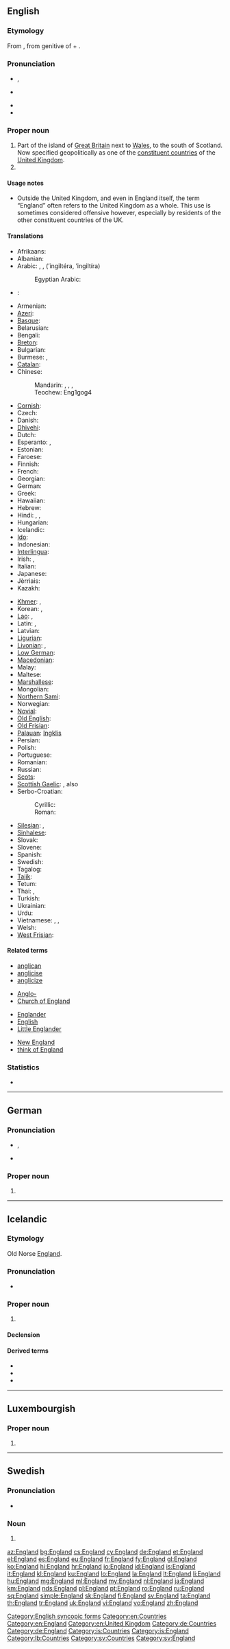==English==
{{wikipedia}}

===Etymology===
From {{etyl|ang|en}} {{term|Engles land||land of the [[Angles]]|lang=ang}}, from genitive of {{term|Engle||the Angles|lang=ang}} + {{term|land||land|lang=ang}}.

===Pronunciation===
* {{a|UK|US}} {{IPA|/ˈɪŋɡlənd/}}, {{X-SAMPA|/"IN.gl@nd/}}
* {{a|GenAm}} {{IPA|/ˈɪŋɡlɪ̈nd/}}
* {{audio|en-us-England.ogg|Audio (US)}}
* {{hyphenation|Eng|land}}

===Proper noun===
{{en-proper noun}}

# Part of the island of [[Great Britain]] next to [[Wales]], to the south of Scotland. Now specified geopolitically as one of the [[constituent country|constituent countries]] of the [[United Kingdom]].
# {{surname|habitational|from=Old English}}

====Usage notes====
* Outside the United Kingdom, and even in England itself, the term “England” often refers to the United Kingdom as a whole. This use is sometimes considered offensive however, especially by residents of the other constituent countries of the UK.

====Translations====
{{trans-top|England}}
* Afrikaans: {{t-|af|Engeland}}
* Albanian: {{t-|sq|Angli}}
* Arabic: {{t-|ar|انجلترا|f}}, {{t-|ar|انكلترا|f}}, {{t-|ar|انكلترة|f}} (’ingiltéra, ’ingiltíra)
*: Egyptian Arabic: {{tø|arz|انجلترا|f|tr=engeltera|sc=Arab}}
* {{ttbc|an}}: {{t-|an|Anglaterra}}
* Armenian: {{t-|hy|Անգլիա|tr=Anglia}}
* [[Azeri]]: {{t+|az|İngiltərə}}
* [[Basque]]: {{t+|eu|Ingalaterra}}
* Belarusian: {{t-|be|Англiя|f|tr=Ánhlija}}
* Bengali: {{t-|bn|ইংল্যান্ড|tr=inlyanḍ}}
* [[Breton]]: {{t+|br|Bro-Saoz}}
* Bulgarian: {{t+|bg|Англия|f|tr=Ánglija}}
* Burmese: {{t-|my|အႛဂလန္|tr=Ingalan|sc=Mymr}}, {{t-|my|အင်္ဂလန်နိုင်ငံ|tr=ìn-gălan nain-gan|sc=Mymr}}
* [[Catalan]]: {{t-|ca|Anglaterra|f}}
* Chinese:
*: Mandarin: {{t-|cmn|英國|sc=Hani}}, {{t-|cmn|英国|tr=Yīngguó|sc=Hani}}, {{t|cmn|英格蘭|sc=Hani}}, {{t|cmn|英格兰|tr=Yīnggélán|sc=Hani}}
*: Teochew: Eng1gog4
* [[Cornish]]: {{t-|kw|Pow Sows}}
* Czech: {{t+|cs|Anglie|f}}
* Danish: {{t-|da|England}}
* [[Dhivehi]]: {{t-|dv|އިނގިރޭސިވިލާތް|tr=Ingireysi Vilath}}
* Dutch: {{t+|nl|Engeland|n}}
* Esperanto: {{t-|eo|Anglio}}, {{t-|eo|Anglujo}}
* Estonian: {{t+|et|Inglismaa}}
* Faroese: {{t-|fo|Ongland|n}}
* Finnish: {{t+|fi|Englanti}}
* French: {{t+|fr|Angleterre|f}}
* Georgian: {{t-|ka|ინგლისი|tr=inglisi|sc=Geor}}
* German: {{t+|de|England|n}}
* Greek: {{t+|el|Αγγλία|f|tr=Anglía}}
* Hawaiian: {{tø|haw|ʻEnelani}}
* Hebrew: {{t-|he|אנגליה|f|tr=ánglia}}
* Hindi: {{t-|hi|इंग्लैंड|m|tr=iṅglaiṇḍ|sc=Deva}}, {{t+|hi|आंग्लदेश|tr=aangladesh|sc=Deva}}, {{t-|hi|इंगलिस्तान|tr=inglistaan|sc=Deva}}
* Hungarian: {{t+|hu|Anglia}}
* Icelandic: {{t+|is|England}}
* [[Ido]]: {{t+|io|Anglia}}
* Indonesian: {{t+|id|Inggris}}
* [[Interlingua]]: {{t+|ia|Anglaterra}}
* Irish: {{t-|ga|Sasana|m}}, {{t-|ga|Sasanach}}
* Italian: {{t+|it|Inghilterra|f}}
* Japanese: {{t+|ja|イングランド|tr=Ingurando}}
* Jèrriais: {{tø|roa-jer|Angliétèrre|f}}
* Kazakh: {{t|kk|Аѓлышын|f|tr=Aglíshín|sc=Cyrl}}
{{trans-mid}}
* [[Khmer]]: {{t-|km|ប្រទេសអង់គ្លេស|tr=prɑteeh ɑngkleeh|sc=Khmr}}, {{t+|km|អង់គ្លេស|tr=ɑngkleeh|sc=Khmr}}
* Korean: {{t-|ko|잉글랜드|tr=Inggeullaendeu|sc=Hang}}, {{t+|ko|영국|tr=Yeongguk|sc=Hang}}
* [[Lao]]: {{t-|lo|ອັງກິດ|tr='ang-kit|sc=Laoo}}, {{t-|lo|ປະເທດອັງກິດ|tr=patheet-'ang-kit|sc=Laoo}}
* Latin: {{t+|la|Anglia|f}}, {{t-|la|Albion|f}}
* Latvian: {{t-|lv|Anglija|f}}
* [[Ligurian]]: {{tø|lij|Inghiltæra}}
* [[Livonian]]: {{tø|liv|Engõlmō}}, {{tø|liv|England}}
* [[Low German]]: {{t+|nds|England}}
* [[Macedonian]]: {{t+|mk|Англија|f|tr=Ánglija}}
* Malay: {{t-|ms|England}}
* Maltese: {{t-|mt|Ingilterra|alt=l-Ingilterra}}
* [[Marshallese]]: {{t-|mh|In̄len}}
* Mongolian: {{t-|mn|Англи|tr=Angli|sc=Cyrl}}
* [[Northern Sami]]: {{tø|se|Englánda}}
* Norwegian: {{t-|no|England}}
* [[Novial]]: {{tø|nov|Anglia}}
* [[Old English]]: {{t-|ang|Englaland|n}}
* [[Old Frisian]]: {{tø|ofs|Angelond}}
* [[Palauan]]: [[Ingklis]]
* Persian: {{t+|fa|انگلستان|tr=engelestan}}
* Polish: {{t+|pl|Anglia|f}}
* Portuguese: {{t+|pt|Inglaterra|f}}
* Romanian: {{t-|ro|Anglia|f}}
* Russian: {{t+|ru|Англия|f|tr=Ánglija}}
* [[Scots]]: {{tø|sco|Ingland}}
* [[Scottish Gaelic]]: {{t-|gd|Sasainn|f}}, also {{t-|gd|Sasann|m}}
* Serbo-Croatian:
*: Cyrillic: {{t-|sh|Енглеска|f|sc=Cyrl}}
*: Roman: {{t-|sh|Engleska|f}}
* [[Silesian]]: {{tø|szl|Yngland|m}}, {{tø|szl|Anglijo|f}}
* [[Sinhalese]]: {{t-|si|එංගලන්තය|tr=eṁgalantaya|sc=Sinh}}
* Slovak: {{t-|sk|Anglicko}}
* Slovene: {{t-|sl|Ánglija|f}}
* Spanish: {{t+|es|Inglaterra|f}}
* Swedish: {{t+|sv|England}}
* Tagalog: {{t-|tl|Inglatera}}
* [[Tajik]]: {{t-|tg|Англия|tr=Angliya|sc=Cyrl}}
* Tetum: {{tø|tet|Inglatera}}
* Thai: {{t-|th|ประเทศอังกฤษ|tr=prathet angkrit|sc=Thai}}, {{t+|th|อังกฤษ|tr=angkrit|sc=Thai}}
* Turkish: {{t+|tr|İngiltere}}
* Ukrainian: {{t-|uk|Англія|f|tr=Ánhlija|sc=Cyrl}}
* Urdu: {{t-|ur|انگلینڈ|m|tr=iṅglaiṇḍ|sc=ur-Arab}}
* Vietnamese: {{t+|vi|nước Anh}}, {{t-|vi|Anh Cát Lợi}}, {{t-|vi|Anh}}
* Welsh: {{t+|cy|Lloegr|f}}
* [[West Frisian]]: {{t+|fy|Ingelân|n}}
{{trans-bottom}}

====Related terms====
{{rel-top4}}
* [[anglican]]
* [[anglicise]]
* [[anglicize]]
{{rel-mid4}}
* [[Anglo-]]
* [[Church of England]]
{{rel-mid4}}
* [[Englander]]
* [[English]]
* [[Little Englander]]
{{rel-mid4}}
* [[New England]]
* [[think of England]]
{{rel-bottom}}

===Statistics===
* {{rank|hold|cause|close|419|England|sense|ten|beautiful}}

[[Category:English syncopic forms]]
[[Category:en:Countries]]
[[Category:en:England]]
[[Category:en:United Kingdom]]

----

==German==
{{wikipedia|lang=de}}

===Pronunciation===
* {{IPA|/ˈɛŋlant/|lang=de}}, {{X-SAMPA|/"ENlant/|lang=de}}
* {{audio|De-England.ogg|audio}}

===Proper noun===
{{de-proper noun|n}}

# {{l|en|England}}

[[Category:de:Countries]]
[[Category:de:England]]

----

==Icelandic==
{{wikipedia|lang=is}}

===Etymology===
Old Norse [[Ęngland]].

===Pronunciation===
* {{IPA|/ˈeiŋ.lant/|lang=is}}

===Proper noun===
{{head|is|proper noun|g=n}}

# {{l|en|England}}

====Declension====
{{is-decl-noun-n-s|Engl|a|nd|pl=-|def=-}}

====Derived terms====
* {{l|is|Englendingur}}
* {{l|is|enskur}}
* {{l|is|Nýja-England}}

[[Category:is:Countries]]
[[Category:is:England]]

----

==Luxembourgish==
{{wikipedia|lang=lb}}

===Proper noun===
{{head|lb|proper noun|g=n}}

# {{l|en|England}}

[[Category:lb:Countries]]

----

==Swedish==
{{wikipedia|lang=sv}}

===Pronunciation===
* {{audio|Sv-England.ogg|audio}}

===Noun===
{{head|sv|proper noun}}

# {{l|en|England}}

[[Category:sv:Countries]]
[[Category:sv:England]]

[[az:England]]
[[bg:England]]
[[cs:England]]
[[cy:England]]
[[de:England]]
[[et:England]]
[[el:England]]
[[es:England]]
[[eu:England]]
[[fr:England]]
[[fy:England]]
[[gl:England]]
[[ko:England]]
[[hi:England]]
[[hr:England]]
[[io:England]]
[[id:England]]
[[is:England]]
[[it:England]]
[[kl:England]]
[[ku:England]]
[[lo:England]]
[[la:England]]
[[lt:England]]
[[li:England]]
[[hu:England]]
[[mg:England]]
[[ml:England]]
[[my:England]]
[[nl:England]]
[[ja:England]]
[[km:England]]
[[nds:England]]
[[pl:England]]
[[pt:England]]
[[ro:England]]
[[ru:England]]
[[sq:England]]
[[simple:England]]
[[sk:England]]
[[fi:England]]
[[sv:England]]
[[ta:England]]
[[th:England]]
[[tr:England]]
[[uk:England]]
[[vi:England]]
[[vo:England]]
[[zh:England]]